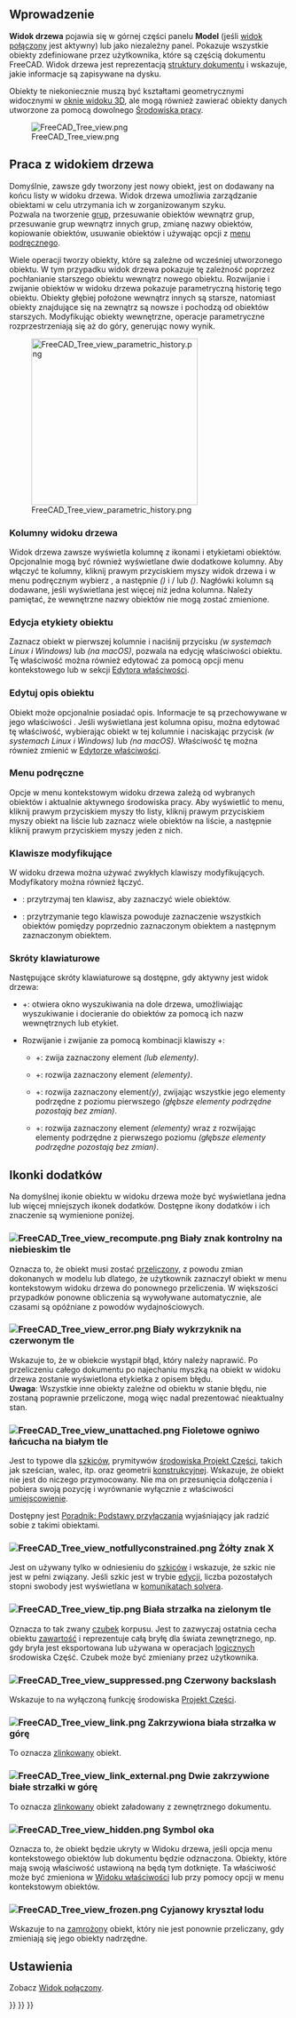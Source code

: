 <languages/>
{{TOCright}}

<span id="Introduction"></span>
==Wprowadzenie==

'''Widok drzewa''' pojawia się w górnej części panelu '''Model''' (jeśli [[Combo_view/pl|widok połączony]] jest aktywny) lub jako niezależny panel. Pokazuje wszystkie obiekty zdefiniowane przez użytkownika, które są częścią dokumentu FreeCAD. Widok drzewa jest reprezentacją [[Document_structure/pl|struktury dokumentu]] i wskazuje, jakie informacje są zapisywane na dysku.

Obiekty te niekoniecznie muszą być kształtami geometrycznymi widocznymi w [[3D_view|oknie widoku 3D]], ale mogą również zawierać obiekty danych utworzone za pomocą dowolnego [[Workbenches|Środowiska pracy]].

[[File:FreeCAD_Tree_view.png]]

{{Caption|Widok drzewa pokazujący różne elementy w dokumencie.}}

<span id="Working_with_the_Tree_View"></span>
==Praca z widokiem drzewa==

Domyślnie, zawsze gdy tworzony jest nowy obiekt, jest on dodawany na końcu listy w widoku drzewa. Widok drzewa umożliwia zarządzanie obiektami w celu utrzymania ich w zorganizowanym szyku. <br />Pozwala na tworzenie [[Std_Group/pl|grup]], przesuwanie obiektów wewnątrz grup, przesuwanie grup wewnątrz innych grup, zmianę nazwy obiektów, kopiowanie obiektów, usuwanie obiektów i używając opcji z [[#Menu_podręczne|menu podręcznego]].

Wiele operacji tworzy obiekty, które są zależne od wcześniej utworzonego obiektu. W tym przypadku widok drzewa pokazuje tę zależność poprzez pochłanianie starszego obiektu wewnątrz nowego obiektu. Rozwijanie i zwijanie obiektów w widoku drzewa pokazuje parametryczną historię tego obiektu. Obiekty głębiej położone wewnątrz innych są starsze, natomiast obiekty znajdujące się na zewnątrz są nowsze i pochodzą od obiektów starszych. Modyfikując obiekty wewnętrzne, operacje parametryczne rozprzestrzeniają się aż do góry, generując nowy wynik.

[[File:FreeCAD_Tree_view_parametric_history.png|x300px]]

{{Caption|Najwyższy z obiektów jest tworzony przez wykonywanie operacji parametrycznych na obiektach, które same zostały utworzone przez poprzednie operacje. <br>
Pełne rozwinięcie drzewa na wielu poziomach ujawnia oryginalne elementy, które zostały użyte do utworzenia brył cząstkowych.}}

<span id="Tree_View_columns"></span>
===Kolumny widoku drzewa===

Widok drzewa zawsze wyświetla kolumnę z ikonami i etykietami obiektów. Opcjonalnie mogą być również wyświetlane dwie dodatkowe kolumny. Aby włączyć te kolumny, kliknij prawym przyciskiem myszy widok drzewa i w menu podręcznym wybierz {{MenuCommand|Ustawienia Widoku drzewa}}, a następnie {{MenuCommand|Pokaż kolumnę opisu}} ''({{Version/pl|0.21}})'' i / lub {{MenuCommand|Pokaż nazwę wewnętrzną}} ''({{Version|1.0}})''. Nagłówki kolumn są dodawane, jeśli wyświetlana jest więcej niż jedna kolumna. Należy pamiętać, że wewnętrzne nazwy obiektów nie mogą zostać zmienione.

<span id="Edit_object_label"></span>
===Edycja etykiety obiektu===

Zaznacz obiekt w pierwszej kolumnie i naciśnij przycisku {{KEY|F2}} ''(w systemach Linux i Windows)'' lub {{KEY|Enter}} ''(na macOS)'', pozwala na edycję właściwości {{PropertyData|Etykieta}} obiektu. Tę właściwość można również edytować za pomocą opcji menu kontekstowego {{MenuCommand|Zmień nazwę}} lub w sekcji [[Property_editor/pl|Edytora właściwości]].

<span id="Edit_object_description"></span>
===Edytuj opis obiektu===

Obiekt może opcjonalnie posiadać opis. Informacje te są przechowywane w jego właściwości {{PropertyData|Etykieta2}}. Jeśli wyświetlana jest kolumna opisu, można edytować tę właściwość, wybierając obiekt w tej kolumnie i naciskając przycisk {{KEY|F2}} ''(w systemach Linux i Windows)'' lub {{KEY|Enter}} ''(na macOS)''. Właściwość tę można również zmienić w [[Property_editor/pl|Edytorze właściwości]].

<span id="Context_menu"></span>
===Menu podręczne===

Opcje w menu kontekstowym widoku drzewa zależą od wybranych obiektów i aktualnie aktywnego środowiska pracy. Aby wyświetlić to menu, kliknij prawym przyciskiem myszy tło listy, kliknij prawym przyciskiem myszy obiekt na liście lub zaznacz wiele obiektów na liście, a następnie kliknij prawym przyciskiem myszy jeden z nich.

<span id="Keyboard_modifiers"></span>
===Klawisze modyfikujące===

W widoku drzewa można używać zwykłych klawiszy modyfikujących. Modyfikatory można również łączyć.
* {{KEY|Ctrl}}: przytrzymaj ten klawisz, aby zaznaczyć wiele obiektów.
* {{KEY|Shift}}: przytrzymanie tego klawisza powoduje zaznaczenie wszystkich obiektów pomiędzy poprzednio zaznaczonym obiektem a następnym zaznaczonym obiektem.

<span id="Keyboard_shortcuts"></span>
===Skróty klawiaturowe===

<div class="mw-translate-fuzzy">
Następujące skróty klawiaturowe są dostępne, gdy aktywny jest widok drzewa:
* {{KEY|Ctrl}}+{{KEY|F}}: otwiera okno wyszukiwania na dole drzewa, umożliwiając wyszukiwanie i docieranie do obiektów za pomocą ich nazw wewnętrznych lub etykiet.
* Rozwijanie i zwijanie za pomocą kombinacji klawiszy {{KEY|Alt}}+{{KEY|Arrow}}: {{Version/pl|0.20}}
** {{KEY|Alt}}+{{KEY|Lewy}}: zwija zaznaczony element ''(lub elementy)''.
** {{KEY|Alt}}+{{KEY|Prawo}}: rozwija zaznaczony element ''(elementy)''.
** {{KEY|Alt}}+{{KEY|Up}}: rozwija zaznaczony element''(y)'', zwijając wszystkie jego elementy podrzędne z poziomu pierwszego ''(głębsze elementy podrzędne pozostają bez zmian)''.
** {{KEY|Alt}}+{{KEY|Down}}: rozwija zaznaczony element ''(elementy)'' wraz z rozwijając elementy podrzędne z pierwszego poziomu ''(głębsze elementy podrzędne pozostają bez zmian)''.
</div>

<span id="Overlay_icons"></span>
==Ikonki dodatków==

Na domyślnej ikonie obiektu w widoku drzewa może być wyświetlana jedna lub więcej mniejszych ikonek dodatków. Dostępne ikony dodatków i ich znaczenie są wymienione poniżej.

<span id="File:FreeCAD_Tree_view_recompute.png_White_check_mark_on_blue_background"></span>
===[[File:FreeCAD_Tree_view_recompute.png]] Biały znak kontrolny na niebieskim tle===

Oznacza to, że obiekt musi zostać [[Std_Refresh/pl|przeliczony]], z powodu zmian dokonanych w modelu lub dlatego, że użytkownik zaznaczył obiekt w menu kontekstowym widoku drzewa do ponownego przeliczenia. W większości przypadków ponowne obliczenia są wywoływane automatycznie, ale czasami są opóźniane z powodów wydajnościowych.

<span id="File:FreeCAD_Tree_view_error.png_White_exclamation_mark_on_red_background"></span>
===[[File:FreeCAD_Tree_view_error.png]] Biały wykrzyknik na czerwonym tle===

Wskazuje to, że w obiekcie wystąpił błąd, który należy naprawić. Po przeliczeniu całego dokumentu po najechaniu myszką na obiekt w widoku drzewa zostanie wyświetlona etykietka z opisem błędu. </br>'''Uwaga''': Wszystkie inne obiekty zależne od obiektu w stanie błędu, nie zostaną poprawnie przeliczone, mogą więc nadal prezentować nieaktualny stan.

<span id="File:FreeCAD_Tree_view_unattached.png_Purple_chain_link"></span>
===[[File:FreeCAD_Tree_view_unattached.png]] Fioletowe ogniwo łańcucha na białym tle===

Jest to typowe dla [[Sketch/pl|szkiców]], prymitywów [[PartDesign_Workbench/pl|środowiska Projekt Części]], takich jak sześcian, walec, itp. oraz geometrii [[Datum/pl|konstrukcyjnej]]. Wskazuje, że obiekt nie jest do niczego przymocowany. Nie ma on przesunięcia dołączenia i pobiera swoją pozycję i wyrównanie wyłącznie z właściwości [[Placement/pl|umiejscowienie]].

Dostępny jest [[Basic_Attachment_Tutorial|Poradnik: Podstawy przyłączania]] wyjaśniający jak radzić sobie z takimi obiektami.

<span id="File:FreeCAD_Tree_view_notfullyconstrained.png_Yellow_X"></span>
===[[File:FreeCAD_Tree_view_notfullyconstrained.png]] Żółty znak X===

Jest on używany tylko w odniesieniu do [[Sketch/pl|szkiców]] i wskazuje, że szkic nie jest w pełni związany. Jeśli szkic jest w trybie [[Sketcher_EditSketch/pl|edycji]], liczba pozostałych stopni swobody jest wyświetlana w [[Sketcher_Dialog/pl#Komunikaty_solvera|komunikatach solvera]].

<span id="File:FreeCAD_Tree_view_tip.png_White_arrow_on_green_background"></span>
===[[File:FreeCAD_Tree_view_tip.png]] Biała strzałka na zielonym tle===

Oznacza to tak zwany [[PartDesign_Body/pl#Czubek|czubek]] korpusu. Jest to zazwyczaj ostatnia cecha obiektu [[PartDesign_Body/pl|zawartość]] i reprezentuje całą bryłę dla świata zewnętrznego, np. gdy bryła jest eksportowana lub używana w operacjach [[Part_Boolean/pl|logicznych]] środowiska Część. Czubek może być zmieniany przez użytkownika.

<span id="File:FreeCAD_Tree_view_suppressed.png_Red_backslash"></span>
===[[File:FreeCAD_Tree_view_suppressed.png]] Czerwony backslash===

{{Version/pl|1.0}}

Wskazuje to na wyłączoną funkcję środowiska [[PartDesign_Workbench/pl|Projekt Części]].

<span id="File:FreeCAD_Tree_view_link.png_White_upwards_curved_arrow"></span>
=== [[File:FreeCAD_Tree_view_link.png]] Zakrzywiona biała strzałka w górę ===

To oznacza [[Std_LinkMake/pl|zlinkowany]] obiekt.

<span id="File:FreeCAD_Tree_view_link_external.png_Two_white_upwards_curved_arrows"></span>
=== [[File:FreeCAD_Tree_view_link_external.png]] Dwie zakrzywione białe strzałki w górę ===

To oznacza [[Std_LinkMake/pl|zlinkowany]] obiekt załadowany z zewnętrznego dokumentu.

<span id="File:FreeCAD_Tree_view_hidden.png_Eye_symbol"></span>
===[[File:FreeCAD_Tree_view_hidden.png]] Symbol oka===

Oznacza to, że obiekt będzie ukryty w Widoku drzewa, jeśli opcja {{MenuCommand|Pokaż elementy ukryte w Widoku drzewa}} menu kontekstowego obiektów lub dokumentu będzie odznaczona. Obiekty, które mają swoją właściwość {{PropertyView|Pokaż w drzewie}} ustawioną na {{FALSE/pl}} będą tym dotknięte. Ta właściwość może być zmieniona w [[Property_View/pl|Widoku właściwości]] lub przy pomocy opcji {{MenuCommand|Przełącz widoczność w widoku drzewa}} w menu kontekstowym obiektów.

<span id="File:FreeCAD_Tree_view_frozen.png_Cyan_ice_crystal"></span>
=== [[File:FreeCAD_Tree_view_frozen.png]] Cyjanowy kryształ lodu ===

{{Version/pl|1.0}}

Wskazuje to na [[Std_ToggleFreeze/pl|zamrożony]] obiekt, który nie jest ponownie przeliczany, gdy zmieniają się jego obiekty nadrzędne.

<span id="Preferences"></span>
==Ustawienia==

Zobacz [[Combo_view/pl#Ustawienia|Widok połączony]].


{{Interface_navi{{#translation:}}}}
{{Std_Base_navi{{#translation:}}}}
{{Userdocnavi{{#translation:}}}}
